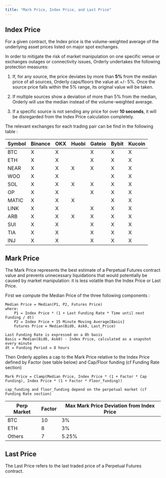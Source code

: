 ```yaml
---
title: "Mark Price, Index Price, and Last Price"
---
```


## Index Price

For a given contract, the Index price is the volume-weighted average of the underlying asset prices listed on major spot exchanges. 

In order to mitigate the risk of market manipulation on one specific venue or exchanges outages or connectivity issues, Orderly undertakes the following protection measures: 

1. If, for any source, the price deviates by more than **5%** from the median price of all sources, Orderly caps/floors the value at +/- 5%. Once the source price falls within the 5% range, its original value will be taken.

2. If multiple sources show a deviation of more than 5% from the median, Orderly will use the median instead of the volume-weighted average.

3. If a specific source is not sending any price for over **10 seconds**, it will be disregarded from the Index Price calculation completely.


The relevant exchanges for each trading pair can be find in the following table : 


| Symbol | Binance | OKX | Huobi | Gateio | Bybit | Kucoin |
|--------|---------|-----|-------|--------|-------|--------|
| BTC    | X       | X   |       | X      | X     | X      |
| ETH    | X       | X   |       | X      | X     | X      |
| NEAR   | X       | X   | X     | X      | X     | X      |
| WOO    | X       | X   |       |        | X     | X      |
| SOL    | X       | X   | X     | X      | X     | X      |
| OP     | X       | X   |       | X      | X     | X      |
| MATIC  | X       | X   | X     |        | X     | X      |
| LINK   | X       | X   |       | X      | X     | X      |
| ARB    | X       | X   | X     | X      | X     | X      |
| SUI    | X       | X   |       | X      | X     | X      |
| TIA    | X       | X   |       | X      | X     | X      |
| INJ    | X       | X   |       | X      | X     | X      |


## Mark Price

The Mark Price represents the best estimate of a Perpetual Futures contract value and prevents unnecessary liquidations that would potentially be caused by market manipulation: it is less volatile than the Index Price or Last Price.

First we compute the Median Price of the three following components : 

```
Median Price = Median(P1, P2, Futures Price)
where:
    P1 = Index Price * (1 + Last Funding Rate * Time until next Funding / dt)
    P2 = Index Price + 15 Minute Moving Average[Basis]
    Futures Price = Median(Bid0, Ask0, Last_Price)
    
Last Funding Rate is expressed on a 8h basis
Basis = Median(Bid0, Ask0) - Index Price, calculated as a snapshot every minute
dt = Funding Period = 8 hours

```


Then Orderly applies a cap to the Mark Price relative to the Index Price defined by Factor (see table below) and Cap/Floor funding (cf Funding Rate section)

```
Mark Price = Clamp(Median Price, Index Price * (1 + Factor * Cap Funding), Index Price * (1 + Factor * Floor_funding))

cap_funding and floor_funding depend on the perpetual market (cf Funding Rate section)
```

| Perp Market | Factor | Max Mark Price Deviation from Index Price |
| ----------- | ------ | ----------------------------------------- |
| BTC         | 10     | 3%                                        |
| ETH         | 8      | 3%                                        |
| Others        | 7      | 5.25%                                     |

## Last Price

The Last Price refers to the last traded price of a Perpetual Futures contract.

